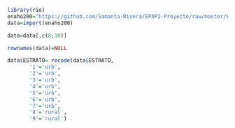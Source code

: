 ```r
library(rio)
enaho200="https://github.com/Samanta-Rivera/EPAP2-Proyecto/raw/master/Enaho01-2018-200.sav"
data=import(enaho200)
```


```r
data=data[,c(8,10)]
```

```r
rownames(data)=NULL
```

```r
data$ESTRATO= recode(data$ESTRATO,
       '1'='urb',
       '2'='urb',
       '3'='urb',
       '4'='urb',
       '5'='urb',
       '6'='urb',
       '7'='urb',
       '8'='rural',
       '9'='rural')
```

```r

```

